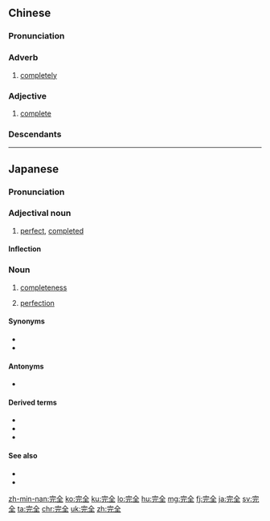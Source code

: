 ==Chinese==
{{zh-forms}}

===Pronunciation===
{{zh-pron
|m=wánquán
|ma=y
|c=jyun4 cyun4
|h=pfs=vàn-chhiòn
|md=uòng-ciòng
|mn=oân-choân
|w=3hhuoe xxi
|cat=adv,a
}}

===Adverb===
{{zh-adv}}

# [[completely]]
#: {{zh-x|完全 正確|'''absolutely''' correct}}
#: {{zh-x|我 完全 清醒。|I'm '''wide''' awake.}}
#: {{zh-x|他 完全 不 知情。|He is '''completely''' unaware of this.}}

===Adjective===
{{zh-adj}}

# [[complete]]
#: {{zh-x|設施 完全。|The facilities are '''complete'''.}}

===Descendants===
{{CJKV||かんぜん|완전|hoàn toàn}}

{{zh-cat|Beginning}}

----

==Japanese==
{{ja-kanjitab|かん|ぜん|yomi=o}}

===Pronunciation===
{{ja-pron|かんぜん|yomi=k|acc=h}}

===Adjectival noun===
{{ja-adj|decl=na|かんぜん}}

# [[perfect]], [[completed]]

====Inflection====
{{ja-na|かんぜん}}

===Noun===
{{ja-noun|かんぜん}}

# [[completeness]]
#: {{ja-usex|'''完全'''な説明が必要だ。|'''かんぜん''' な せつめい が ひつよう だ。|A complete explanation is necessary.}}
#: {{ja-usex|これは'''完全'''な密室だ。|これ は '''かんぜん''' な みっしつ だ。|This is a completely locked room.}}
#: {{ja-usex|'''完全'''に負けた。|'''かんぜん''' に まけた。|I've completely lost.}}
# [[perfection]]
#: {{ja-usex|完全主義者は'''完全'''を目指す。|かんぜんしゅぎしゃ は '''かんぜん''' を めざす。|Perfectionists seek perfection.}}

====Synonyms====
* {{ja-r|完璧|かんぺき}}
* {{ja-r|全く|まったく}}

====Antonyms====
* {{ja-r|不完全|ふかんぜん}}

====Derived terms====
* {{l|ja|完全無欠}}
* {{l|ja|完全性}}
* {{l|ja|完全主義}}

====See also====
* {{ja-r|万全|ばんぜん}}
* {{ja-r|完成|かんせい}}

[[zh-min-nan:完全]]
[[ko:完全]]
[[ku:完全]]
[[lo:完全]]
[[hu:完全]]
[[mg:完全]]
[[fj:完全]]
[[ja:完全]]
[[sv:完全]]
[[ta:完全]]
[[chr:完全]]
[[uk:完全]]
[[zh:完全]]